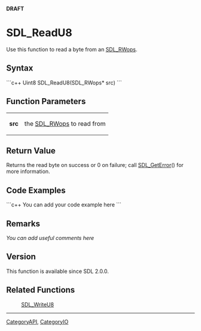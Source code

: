 <span color="red">'''DRAFT'''</span>

<!-- #*^*^*^*^*See http://wiki.libsdl.org/moin.cgi/SGFunctions for details on editing this page*^*^*^*^* -->


= SDL_ReadU8 =
Use this function to read a byte from an [[SDL_RWops]].




== Syntax ==
```c++
Uint8 SDL_ReadU8(SDL_RWops* src)
```


== Function Parameters ==
{|
|'''src'''
|the [[SDL_RWops]] to read from
|}


== Return Value ==
Returns the read byte on success or 0 on failure; call [[SDL_GetError]]() for more information.


== Code Examples ==
```c++
You can add your code example here
```

<!-- #Leave this section as-is unless you have a code example to put in.  In that case, replace You can add your code example here with your code example following the Style Guide instructions.  Leave the rest of the markup alone and delete this comment. -->


== Remarks ==
''You can add useful comments here''

<!-- #Leave this section as-is unless you have a remark to put in.  In that case, replace ''You can add useful comments here'' with your remark(s) following the Style Guide instructions.  Leave the rest of the markup alone and delete this comment. -->

== Version ==
This function is available since SDL 2.0.0.


== Related Functions ==
:[[SDL_WriteU8]]
<!-- #Remove this section if empty -->

----
[[CategoryAPI]], [[CategoryIO]]
<!-- #See the Style Guide for instructions on editing the footer. -->
